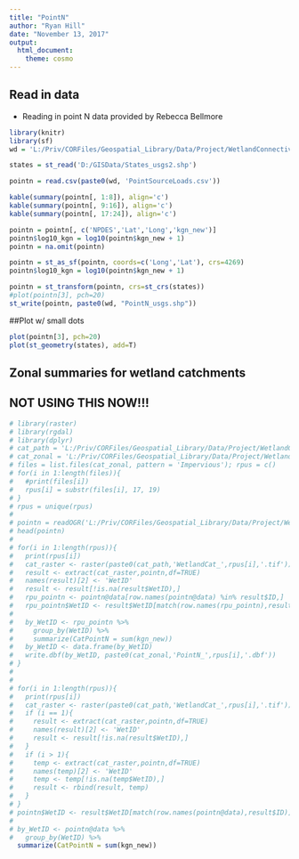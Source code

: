 ```yaml
---
title: "PointN"
author: "Ryan Hill"
date: "November 13, 2017"
output: 
  html_document: 
    theme: cosmo
---
```


## Read in data 

* Reading in point N data provided by Rebecca Bellmore

```r
library(knitr)
library(sf)
wd = 'L:/Priv/CORFiles/Geospatial_Library/Data/Project/WetlandConnectivity/NitrogenModeling/Bellmore_PointN/'

states = st_read('D:/GISData/States_usgs2.shp')

pointn = read.csv(paste0(wd, 'PointSourceLoads.csv'))

kable(summary(pointn[, 1:8]), align='c')
kable(summary(pointn[, 9:16]), align='c')
kable(summary(pointn[, 17:24]), align='c')

pointn = pointn[, c('NPDES','Lat','Long','kgn_new')]
pointn$log10_kgn = log10(pointn$kgn_new + 1)
pointn = na.omit(pointn)

pointn = st_as_sf(pointn, coords=c('Long','Lat'), crs=4269)
pointn$log10_kgn = log10(pointn$kgn_new + 1)

pointn = st_transform(pointn, crs=st_crs(states))
#plot(pointn[3], pch=20)
st_write(pointn, paste0(wd, "PointN_usgs.shp"))
```

##Plot w/ small dots

```r
plot(pointn[3], pch=20)
plot(st_geometry(states), add=T)

```

## Zonal summaries for wetland catchments
## NOT USING THIS NOW!!!
```r
# library(raster)
# library(rgdal)
# library(dplyr)
# cat_path = 'L:/Priv/CORFiles/Geospatial_Library/Data/Project/WetlandConnectivity/SpatialDataInputs/Wetlands_NLCD2011/WetlandCat/WetCats/'
# cat_zonal = 'L:/Priv/CORFiles/Geospatial_Library/Data/Project/WetlandConnectivity/SpatialDataInputs/Wetlands_NLCD2011/WetlandCat/Zonal/'
# files = list.files(cat_zonal, pattern = 'Impervious'); rpus = c()
# for(i in 1:length(files)){
#   #print(files[i])
#   rpus[i] = substr(files[i], 17, 19)
# }
# rpus = unique(rpus)
# 
# pointn = readOGR('L:/Priv/CORFiles/Geospatial_Library/Data/Project/WetlandConnectivity/NitrogenModeling/Bellmore_PointN','PointN_usgs')
# head(pointn)
# 
# for(i in 1:length(rpus)){
#   print(rpus[i])
#   cat_raster <- raster(paste0(cat_path,'WetlandCat_',rpus[i],'.tif'))
#   result <- extract(cat_raster,pointn,df=TRUE)
#   names(result)[2] <- 'WetID'
#   result <- result[!is.na(result$WetID),]
#   rpu_pointn <- pointn@data[row.names(pointn@data) %in% result$ID,]
#   rpu_pointn$WetID <- result$WetID[match(row.names(rpu_pointn),result$ID)]
#   
#   by_WetID <- rpu_pointn %>%
#     group_by(WetID) %>%
#     summarize(CatPointN = sum(kgn_new))
#   by_WetID <- data.frame(by_WetID)
#   write.dbf(by_WetID, paste0(cat_zonal,'PointN_',rpus[i],'.dbf'))
# }
# 
# 
# for(i in 1:length(rpus)){
#   print(rpus[i])
#   cat_raster <- raster(paste0(cat_path,'WetlandCat_',rpus[i],'.tif'))
#   if (i == 1){
#     result <- extract(cat_raster,pointn,df=TRUE)
#     names(result)[2] <- 'WetID'
#     result <- result[!is.na(result$WetID),]
#   }
#   if (i > 1){
#     temp <- extract(cat_raster,pointn,df=TRUE)
#     names(temp)[2] <- 'WetID'
#     temp <- temp[!is.na(temp$WetID),]
#     result <- rbind(result, temp)
#   }
# }
# pointn$WetID <- result$WetID[match(row.names(pointn@data),result$ID)]
# 
# by_WetID <- pointn@data %>%
#   group_by(WetID) %>%
  summarize(CatPointN = sum(kgn_new))

```
